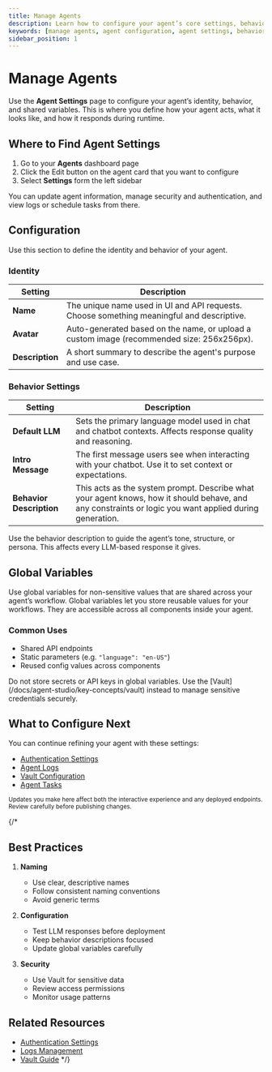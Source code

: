 ```yaml
---
title: Manage Agents
description: Learn how to configure your agent’s core settings, behavior, and shared variables from the Agent Settings page.
keywords: [manage agents, agent configuration, agent settings, behavior, avatar, intro message, global variables]
sidebar_position: 1
---
```


# Manage Agents

Use the **Agent Settings** page to configure your agent’s identity, behavior, and shared variables. This is where you define how your agent acts, what it looks like, and how it responds during runtime.

<Arcade src="https://demo.arcade.software/SlE2b4llRxs1HP7PNwqP?embed&embed_mobile=tab&embed_desktop=inline&show_copy_link=true" title="Agent Overview | SmythOS" />

## Where to Find Agent Settings

1. Go to your **Agents** dashboard page  
2. Click the Edit button on the agent card that you want to configure  
3. Select **Settings** form the left sidebar

You can update agent information, manage security and authentication, and view logs or schedule tasks from there.

<Spacer size="md" />

## Configuration

Use this section to define the identity and behavior of your agent.

### Identity

| Setting | Description |
|--------|-------------|
| **Name** | The unique name used in UI and API requests. Choose something meaningful and descriptive. |
| **Avatar** | Auto-generated based on the name, or upload a custom image (recommended size: 256x256px). |
| **Description** | A short summary to describe the agent's purpose and use case. |

<Spacer size="md" />

### Behavior Settings

| Setting | Description |
|--------|-------------|
| **Default LLM** | Sets the primary language model used in chat and chatbot contexts. Affects response quality and reasoning. |
| **Intro Message** | The first message users see when interacting with your chatbot. Use it to set context or expectations. |
| **Behavior Description** | This acts as the system prompt. Describe what your agent knows, how it should behave, and any constraints or logic you want applied during generation. |

<InfoCallout>
Use the behavior description to guide the agent’s tone, structure, or persona. This affects every LLM-based response it gives.
</InfoCallout>

<Spacer size="md" />

## Global Variables
<TipCallout>
Use global variables for non-sensitive values that are shared across your agent’s workflow.
</TipCallout>
Global variables let you store reusable values for your workflows. They are accessible across all components inside your agent.

### Common Uses

- Shared API endpoints  
- Static parameters (e.g. `"language": "en-US"`)  
- Reused config values across components

<WarningCallout title="Use Vault for Secrets">
Do not store secrets or API keys in global variables. Use the [Vault](/docs/agent-studio/key-concepts/vault) instead to manage sensitive credentials securely.
</WarningCallout>

<Spacer size="md" />

## What to Configure Next

You can continue refining your agent with these settings:

- [Authentication Settings](/docs/agent-studio/agent-settings/authentication)  
- [Agent Logs](/docs/agent-studio/manage-agents/logs)  
- [Vault Configuration](/docs/agent-studio/key-concepts/vault)  
- [Agent Tasks](/docs/agent-studio/build-agents/agent-tasks)

<Spacer size="md" />

<small>
Updates you make here affect both the interactive experience and any deployed endpoints. Review carefully before publishing changes.
</small>

{/*
## Best Practices

1. **Naming**
   - Use clear, descriptive names
   - Follow consistent naming conventions
   - Avoid generic terms

2. **Configuration**
   - Test LLM responses before deployment
   - Keep behavior descriptions focused
   - Update global variables carefully

3. **Security**
   - Use Vault for sensitive data
   - Review access permissions
   - Monitor usage patterns

## Related Resources
- [Authentication Settings](/docs/agent-studio/agent-settings/authentication)
- [Logs Management](/docs/agent-studio/manage-agents/logs)
- [Vault Guide](/docs/agent-studio/key-concepts/vault)
*/}